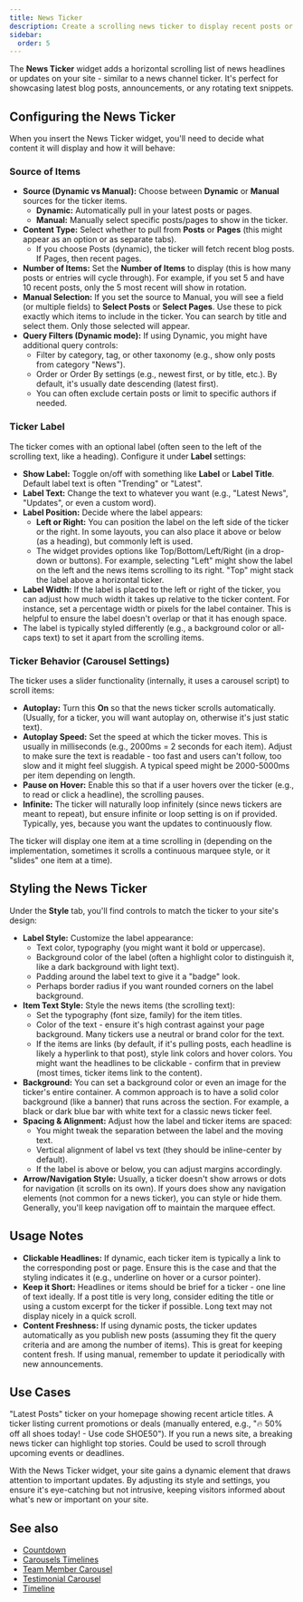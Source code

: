 ```yaml
---
title: News Ticker
description: Create a scrolling news ticker to display recent posts or custom messages, with customizable labels and animation.
sidebar:
  order: 5
---
```



The **News Ticker** widget adds a horizontal scrolling list of news headlines or updates on your site - similar to a news channel ticker. It's perfect for showcasing latest blog posts, announcements, or any rotating text snippets.

## Configuring the News Ticker

When you insert the News Ticker widget, you'll need to decide what content it will display and how it will behave:

### Source of Items

- **Source (Dynamic vs Manual):** Choose between **Dynamic** or **Manual** sources for the ticker items.
  - **Dynamic:** Automatically pull in your latest posts or pages. 
  - **Manual:** Manually select specific posts/pages to show in the ticker.
- **Content Type:** Select whether to pull from **Posts** or **Pages** (this might appear as an option or as separate tabs).
  - If you choose Posts (dynamic), the ticker will fetch recent blog posts. If Pages, then recent pages.
- **Number of Items:** Set the **Number of Items** to display (this is how many posts or entries will cycle through). For example, if you set 5 and have 10 recent posts, only the 5 most recent will show in rotation.
- **Manual Selection:** If you set the source to Manual, you will see a field (or multiple fields) to **Select Posts** or **Select Pages**. Use these to pick exactly which items to include in the ticker. You can search by title and select them. Only those selected will appear.
- **Query Filters (Dynamic mode):** If using Dynamic, you might have additional query controls:
  - Filter by category, tag, or other taxonomy (e.g., show only posts from category "News").
  - Order or Order By settings (e.g., newest first, or by title, etc.). By default, it's usually date descending (latest first).
  - You can often exclude certain posts or limit to specific authors if needed.

### Ticker Label

The ticker comes with an optional label (often seen to the left of the scrolling text, like a heading). Configure it under **Label** settings:

- **Show Label:** Toggle on/off with something like **Label** or **Label Title**. Default label text is often "Trending" or "Latest".
- **Label Text:** Change the text to whatever you want (e.g., "Latest News", "Updates", or even a custom word).
- **Label Position:** Decide where the label appears:
  - **Left or Right:** You can position the label on the left side of the ticker or the right. In some layouts, you can also place it above or below (as a heading), but commonly left is used.
  - The widget provides options like Top/Bottom/Left/Right (in a drop-down or buttons). For example, selecting "Left" might show the label on the left and the news items scrolling to its right. "Top" might stack the label above a horizontal ticker.
- **Label Width:** If the label is placed to the left or right of the ticker, you can adjust how much width it takes up relative to the ticker content. For instance, set a percentage width or pixels for the label container. This is helpful to ensure the label doesn't overlap or that it has enough space.
- The label is typically styled differently (e.g., a background color or all-caps text) to set it apart from the scrolling items.

### Ticker Behavior (Carousel Settings)

The ticker uses a slider functionality (internally, it uses a carousel script) to scroll items:

- **Autoplay:** Turn this **On** so that the news ticker scrolls automatically. (Usually, for a ticker, you will want autoplay on, otherwise it's just static text).
- **Autoplay Speed:** Set the speed at which the ticker moves. This is usually in milliseconds (e.g., 2000ms = 2 seconds for each item). Adjust to make sure the text is readable - too fast and users can't follow, too slow and it might feel sluggish. A typical speed might be 2000-5000ms per item depending on length.
- **Pause on Hover:** Enable this so that if a user hovers over the ticker (e.g., to read or click a headline), the scrolling pauses.
- **Infinite:** The ticker will naturally loop infinitely (since news tickers are meant to repeat), but ensure infinite or loop setting is on if provided. Typically, yes, because you want the updates to continuously flow.

The ticker will display one item at a time scrolling in (depending on the implementation, sometimes it scrolls a continuous marquee style, or it "slides" one item at a time).

## Styling the News Ticker

Under the **Style** tab, you'll find controls to match the ticker to your site's design:

- **Label Style:** Customize the label appearance:
  - Text color, typography (you might want it bold or uppercase).
  - Background color of the label (often a highlight color to distinguish it, like a dark background with light text).
  - Padding around the label text to give it a "badge" look.
  - Perhaps border radius if you want rounded corners on the label background.
- **Item Text Style:** Style the news items (the scrolling text):
  - Set the typography (font size, family) for the item titles.
  - Color of the text - ensure it's high contrast against your page background. Many tickers use a neutral or brand color for the text.
  - If the items are links (by default, if it's pulling posts, each headline is likely a hyperlink to that post), style link colors and hover colors. You might want the headlines to be clickable - confirm that in preview (most times, ticker items link to the content).
- **Background:** You can set a background color or even an image for the ticker's entire container. A common approach is to have a solid color background (like a banner) that runs across the section. For example, a black or dark blue bar with white text for a classic news ticker feel.
- **Spacing & Alignment:** Adjust how the label and ticker items are spaced:
  - You might tweak the separation between the label and the moving text.
  - Vertical alignment of label vs text (they should be inline-center by default).
  - If the label is above or below, you can adjust margins accordingly.
- **Arrow/Navigation Style:** Usually, a ticker doesn't show arrows or dots for navigation (it scrolls on its own). If yours does show any navigation elements (not common for a news ticker), you can style or hide them. Generally, you'll keep navigation off to maintain the marquee effect.

## Usage Notes

- **Clickable Headlines:** If dynamic, each ticker item is typically a link to the corresponding post or page. Ensure this is the case and that the styling indicates it (e.g., underline on hover or a cursor pointer).
- **Keep it Short:** Headlines or items should be brief for a ticker - one line of text ideally. If a post title is very long, consider editing the title or using a custom excerpt for the ticker if possible. Long text may not display nicely in a quick scroll.
- **Content Freshness:** If using dynamic posts, the ticker updates automatically as you publish new posts (assuming they fit the query criteria and are among the number of items). This is great for keeping content fresh. If using manual, remember to update it periodically with new announcements.

## Use Cases

<CardGrid stagger>
  <Card title='Blog Updates'>"Latest Posts" ticker on your homepage showing recent article titles.</Card>
  <Card title='Promotions'>A ticker listing current promotions or deals (manually entered, e.g., "🔥 50% off all shoes today! - Use code SHOE50").</Card>
  <Card title='News Headlines'>If you run a news site, a breaking news ticker can highlight top stories.</Card>
  <Card title='Event Schedule'>Could be used to scroll through upcoming events or deadlines.</Card>
</CardGrid>

With the News Ticker widget, your site gains a dynamic element that draws attention to important updates. By adjusting its style and settings, you ensure it's eye-catching but not intrusive, keeping visitors informed about what's new or important on your site.

## See also

- [Countdown](/vertex/widgets/carousels-timelines/countdown/)
- [Carousels Timelines](/vertex/widgets/carousels-timelines/)
- [Team Member Carousel](/vertex/widgets/carousels-timelines/team-member-carousel/)
- [Testimonial Carousel](/vertex/widgets/carousels-timelines/testimonial-carousel/)
- [Timeline](/vertex/widgets/carousels-timelines/timeline/)
